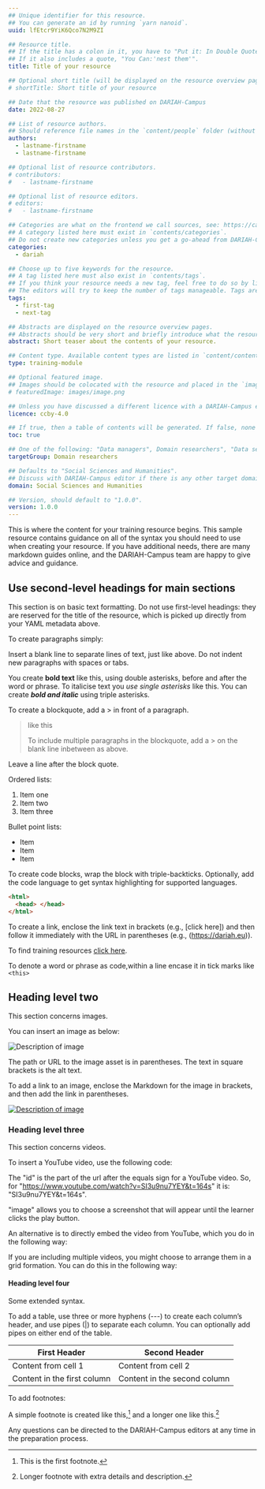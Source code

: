 ```yaml
---
## Unique identifier for this resource.
## You can generate an id by running `yarn nanoid`.
uuid: lfEtcr9YiK6Qco7N2M9ZI

## Resource title.
## If the title has a colon in it, you have to "Put it: In Double Quotes".
## If it also includes a quote, "You Can:'nest them'".
title: Title of your resource

## Optional short title (will be displayed on the resource overview pages).
# shortTitle: Short title of your resource

## Date that the resource was published on DARIAH-Campus
date: 2022-08-27

## List of resource authors.
## Should reference file names in the `content/people` folder (without file extension).
authors:
  - lastname-firstname
  - lastname-firstname

## Optional list of resource contributors.
# contributors:
#   - lastname-firstname

## Optional list of resource editors.
# editors:
#   - lastname-firstname

## Categories are what on the frontend we call sources, see: https://campus.dariah.eu/sources.
## A category listed here must exist in `contents/categories`.
## Do not create new categories unless you get a go-ahead from DARIAH-Campus editors.
categories:
  - dariah

## Choose up to five keywords for the resource.
## A tag listed here must also exist in `contents/tags`.
## If you think your resource needs a new tag, feel free to do so by listing it here and adding it (name, description) in `contents/tags`.
## The editors will try to keep the number of tags manageable. Tags are used to group resources around topics, see: https://campus.dariah.eu/tags
tags:
  - first-tag
  - next-tag

## Abstracts are displayed on the resource overview pages.
## Abstracts should be very short and briefly introduce what the resource is about. Abstracts are not displayed at the beginning of the actual content of the resource. If you want to use the same text as the teaser and as the first paragraph of your resource, you need to put that text as abstract in the metadata, and as a regular paragraph at the beginning of your resource.
abstract: Short teaser about the contents of your resource.

## Content type. Available content types are listed in `content/contentTypes`.
type: training-module

## Optional featured image.
## Images should be colocated with the resource and placed in the `images` folder.
# featuredImage: images/image.png

## Unless you have discussed a different licence with a DARIAH-Campus editor, please leave the default "CCBY 4.0".
licence: ccby-4.0

## If true, then a table of contents will be generated. If false, none will appear.
toc: true

## One of the following: "Data managers", Domain researchers", "Data service engineers", "Data scientists/analysts"
targetGroup: Domain researchers

## Defaults to "Social Sciences and Humanities".
## Discuss with DARIAH-Campus editor if there is any other target domain.
domain: Social Sciences and Humanities

## Version, should default to "1.0.0".
version: 1.0.0
---
```


This is where the content for your training resource begins. This sample resource contains guidance on all of the syntax you should need to use when creating your resource. If you have additional needs, there are many markdown guides online, and the DARIAH-Campus team are happy to give advice and guidance.

## Use second-level headings for main sections

This section is on basic text formatting. Do not use first-level headings: they are reserved for the title of the resource, which is picked up directly from your YAML metadata above.

To create paragraphs simply:

Insert a blank line to separate lines of text, just like above. Do not indent new paragraphs with spaces or tabs.

You create **bold text** like this, using double asterisks, before and after the word or phrase. To italicise text you _use single asterisks_ like this. You can create **_bold and italic_** using triple asterisks.

To create a blockquote, add a > in front of a paragraph.

> like this
>
> To include multiple paragraphs in the blockquote, add a > on the blank line inbetween as above.

Leave a line after the block quote.

Ordered lists:

1. Item one
2. Item two
3. Item three

Bullet point lists:

- Item
- Item
- Item

To create code blocks, wrap the block with triple-backticks. Optionally, add the code language to get syntax highlighting for supported languages.

```html
<html>
  <head> </head>
</html>
```

To create a link, enclose the link text in brackets (e.g., [click here]) and then follow it immediately with the URL in parentheses (e.g., (https://dariah.eu)).

To find training resources [click here](https://dariah.eu).

To denote a word or phrase as code,within a line encase it in tick marks like `<this>`

## Heading level two

This section concerns images.

You can insert an image as below:

![Description of image](images/imagename.png)

The path or URL to the image asset is in parentheses. The text in square brackets is the alt text.

To add a link to an image, enclose the Markdown for the image in brackets, and then add the link in parentheses.

[![Description of image](images/imagename.png)](https://linktotheimage.eu)

### Heading level three

This section concerns videos.

To insert a YouTube video, use the following code:

<VideoCard
  title="Title of the Video"
  id="SI3u9nu7YEY&t=164s"
  image="images/imagename.jpg"
/>

The "id" is the part of the url after the equals sign for a YouTube video. So, for "https://www.youtube.com/watch?v=SI3u9nu7YEY&t=164s" it is: "SI3u9nu7YEY&t=164s".

"image" allows you to choose a screenshot that will appear until the learner clicks the play button.

An alternative is to directly embed the video from YouTube, which you do in the following way:

<Youtube id="OqYJNUmhJzw" caption="Laurent Romary (Former DARIAH Director)" />

If you are including multiple videos, you might choose to arrange them in a grid formation. You can do this in the following way:

<Grid columns="3">

<Youtube id="OqYJNUmhJzw" caption="Laurent Romary (Former DARIAH Director)" />
<Youtube id="iwz0uhEhtg4" caption="Jennifer Edmond (DARIAH Director)" />
<Youtube id="soL0itkLYpk" caption="Frank Fischer (DARIAH Director)" />

</Grid>

#### Heading level four

Some extended syntax.

To add a table, use three or more hyphens (---) to create each column’s header, and use pipes (|) to separate each column. You can optionally add pipes on either end of the table.

| First Header                | Second Header                |
| --------------------------- | ---------------------------- |
| Content from cell 1         | Content from cell 2          |
| Content in the first column | Content in the second column |

To add footnotes:

A simple footnote is created like this,[^1] and a longer one like this.[^bignote]

[^1]: This is the first footnote.
[^bignote]: Longer footnote with extra details and description.

Any questions can be directed to the DARIAH-Campus editors at any time in the preparation process.
